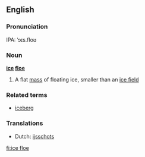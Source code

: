 ==English==

===Pronunciation===
IPA: ˈɔɪs.floʊ

===Noun===
'''[[ice]] [[floe]]'''

# A flat [[mass]] of floating ice, smaller than an [[ice field]]

===Related terms===
*[[iceberg]]

===Translations===
{{rfc-level|Translations at L3+ (AutoFormat would have corrected level of Related terms)}}
*Dutch: [[ijsschots]]

[[fi:ice floe]]